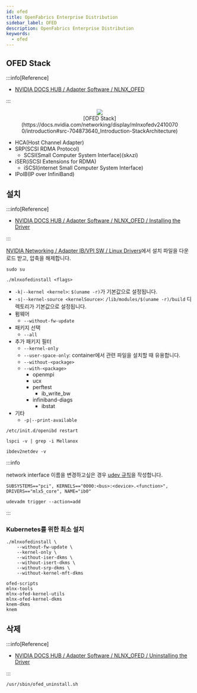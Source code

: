 ```yaml
---
id: ofed
title: OpenFabrics Enterprise Distribution
sidebar_label: OFED
description: OpenFabrics Enterprise Distribution
keywords:
  - ofed
---
```



## OFED Stack

:::info[Reference]

- [NVIDIA DOCS HUB / Adapter Software / NLNX_OFED](https://docs.nvidia.com/networking/software/adapter-software/index.html)

:::

<figure>
	<center>
		<img src={useBaseUrl("img/mlops/device/infiniband/ofed-stack.png")} />
		<br />
		<figcaption>
			[OFED
			Stack](https://docs.nvidia.com/networking/display/mlnxofedv24100700/introduction#src-704873640_Introduction-StackArchitecture)
		</figcaption>
	</center>
</figure>

- HCA(Host Channel Adapter)
- SRP(SCSI RDMA Protocol)
  - SCSI(Small Computer System Interface)(skʌzi)
- iSER(iSCSI Extensions for RDMA)
  - iSCSI(internet Small Computer System Interface)
- IPoIB(IP over InfiniBand)

## 설치

:::info[Reference]

- [NVIDIA DOCS HUB / Adapter Software / NLNX_OFED / Installing the Driver](https://docs.nvidia.com/networking/display/mlnxofedv24100700/installing+the+driver)

:::

[NVIDIA Networking / Adapter IB/VPI SW / Linux Drivers](https://network.nvidia.com/products/infiniband-drivers/linux/mlnx_ofed/)에서 설치 파일을 다운로드 받고, 압축을 해제합니다.

```shell
sudo su
```

```shell
./mlnxofedinstall <flags>
```

- `-k|--kernel <kernel>`: `$(uname -r)`가 기본값으로 설정됩니다.
- `-s|--kernel-source <kernelSource>`: `/lib/modules/$(uname -r)/build` 디렉토리가 기본값으로 설정됩니다.
- 펌웨어
  - `--without-fw-update`
- 패키지 선택
  - `--all`
- 추가 패키지 필터
  - `--kernel-only`
  - `--user-space-only`: container에서 관련 파일을 설치할 때 유용합니다.
  - `--without-<package>`
  - `--with-<package>`
    - openmpi
    - ucx
    - perftest
      - ib_write_bw
    - infiniband-diags
      - ibstat
- 기타
  - `-p|--print-available`

```shell
/etc/init.d/openibd restart
```

```shell
lspci -v | grep -i Mellanox
```

```shell
ibdev2netdev -v
```

:::info

network interface 이름을 변경하고싶은 경우 [udev 규칙](/docs/linux/kernel/udev)을 작성합니다.

```shell title="/etc/udev/rules.d/10-ib0.rules"
SUBSYSTEMS=="pci", KERNELS=="0000:<bus>:<device>.<function>", DRIVERS=="mlx5_core", NAME="ib0"
```

```shell
udevadm trigger --action=add
```

:::

### Kubernetes를 위한 최소 설치

```shell
./mlnxofedinstall \
    --without-fw-update \
    --kernel-only \
    --without-iser-dkms \
    --without-isert-dkms \
    --without-srp-dkms \
    --without-kernel-mft-dkms
```

```shell
ofed-scripts
mlnx-tools
mlnx-ofed-kernel-utils
mlnx-ofed-kernel-dkms
knem-dkms
knem
```

## 삭제

:::info[Reference]

- [NVIDIA DOCS HUB / Adapter Software / NLNX_OFED / Uninstalling the Driver](https://docs.nvidia.com/networking/display/mlnxofedv24100700/uninstalling+the+driver)

:::

```shell
/usr/sbin/ofed_uninstall.sh
```
